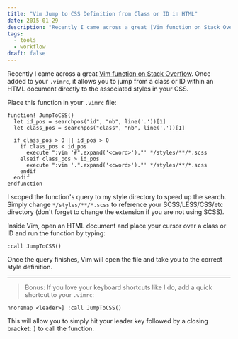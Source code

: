 ```yaml
---
title: "Vim Jump to CSS Definition from Class or ID in HTML"
date: 2015-01-29
description: "Recently I came across a great [Vim function on Stack Overflow][so]. Once added to your .vimrc, it allows you to jump from a class or ID within an HTML..."
tags:
  - tools
  - workflow
draft: false
---
```


Recently I came across a great [Vim function on Stack Overflow][so]. Once added
to your `.vimrc`, it allows you to jump from a class or ID within an HTML
document directly to the associated styles in your CSS.

Place this function in your `.vimrc` file:

```vim
function! JumpToCSS()
  let id_pos = searchpos("id", "nb", line('.'))[1]
  let class_pos = searchpos("class", "nb", line('.'))[1]

  if class_pos > 0 || id_pos > 0
    if class_pos < id_pos
      execute ":vim '#".expand('<cword>')."' */styles/**/*.scss
    elseif class_pos > id_pos
      execute ":vim '.".expand('<cword>')."' */styles/**/*.scss
    endif
  endif
endfunction
```

I scoped the function's query to my style directory to speed up the search.
Simply change `*/styles/**/*.scss` to reference your SCSS/LESS/CSS/etc directory
(don't forget to change the extension if you are not using SCSS).

Inside Vim, open an HTML document and place your cursor over a class or ID and
run the function by typing:

```vim
:call JumpToCSS()
```

Once the query finishes, Vim will open the file and take you to the correct
style definition.

---

> Bonus: If you love your keyboard shortcuts like I do, add a quick shortcut to
> your `.vimrc`:

```vim
nnoremap <leader>] :call JumpToCSS()
```

This will allow you to simply hit your leader key followed by a closing bracket:
`]` to call the function.

[so]:
  https://stackoverflow.com/questions/12833189/jump-to-css-selector-in-a-css-file-from-the-html-file-in-vim-using-a-single-keys
